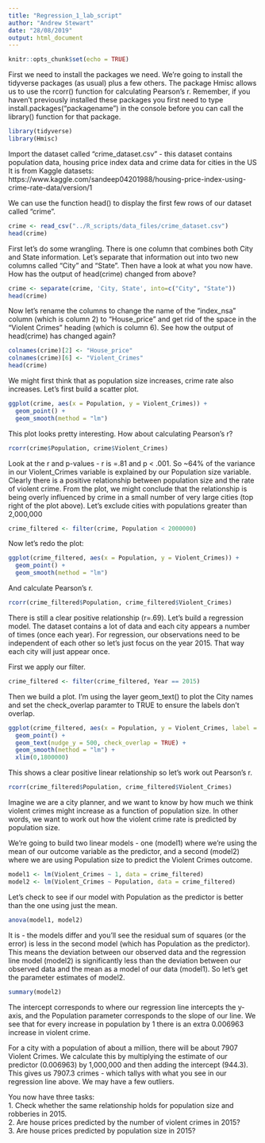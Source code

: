 ```yaml
---
title: "Regression_1_lab_script"
author: "Andrew Stewart"
date: "28/08/2019"
output: html_document
---
```


```r
knitr::opts_chunk$set(echo = TRUE)
```

First we need to install the packages we need.  We're going to install the tidyverse packages (as usual) plus a few others. The package Hmisc allows us to use the rcorr() function for calculating Pearson's r.  Remember, if you haven't previously installed these packages you first need to type install.packages("packagename") in the console before you can call the library() function for that package.

```r
library(tidyverse)
library(Hmisc)
```

Import the dataset called "crime_dataset.csv" - this dataset contains population data, housing price index data and crime data for cities in the US
It is from Kaggle datasets:  https://www.kaggle.com/sandeep04201988/housing-price-index-using-crime-rate-data/version/1

We can use the function head() to display the first few rows of our dataset called "crime".

```r
crime <- read_csv("../R_scripts/data_files/crime_dataset.csv")
head(crime)
```

First let's do some wrangling.  There is one column that combines both City and State information.
Let's separate that information out into two new columns called "City" and "State". Then have a look at what you now have. How has the output of head(crime) changed from above?

```r
crime <- separate(crime, 'City, State', into=c("City", "State"))
head(crime)
```

Now let's rename the columns to change the name of the "index_nsa" column (which is column 2) to "House_price"
and get rid of the space in the "Violent Crimes" heading (which is column 6).  See how the output of head(crime) has changed again?

```r
colnames(crime)[2] <- "House_price"
colnames(crime)[6] <- "Violent_Crimes"
head(crime)
```

We might first think that as population size increases, crime rate also increases.  Let's first build a scatter plot.

```r
ggplot(crime, aes(x = Population, y = Violent_Crimes)) + 
  geom_point() + 
  geom_smooth(method = "lm")
```

This plot looks pretty interesting.  How about calculating Pearson's r?

```r
rcorr(crime$Population, crime$Violent_Crimes)
```

Look at the r and p-values - r is =.81 and p < .001. So ~64% of the variance in our Violent_Crimes variable is explained by our Population size variable.  Clearly there is a positive relationship between population size and the rate of violent crime. From the plot, we might conclude that the relationship is being overly influenced by crime in a small number of very large cities (top right of the plot above).  Let's exclude cities with populations greater than 2,000,000

```r
crime_filtered <- filter(crime, Population < 2000000)
```

Now let's redo the plot:

```r
ggplot(crime_filtered, aes(x = Population, y = Violent_Crimes)) + 
  geom_point() + 
  geom_smooth(method = "lm")
```

And calculate Pearson's r.

```r
rcorr(crime_filtered$Population, crime_filtered$Violent_Crimes)
```

There is still a clear positive relationship (r=.69).  Let's build a regression model. The dataset contains a lot of data and each city appears a number of times (once each year). For regression, our observations need to be independent of each other so let's just focus on the year 2015. That way each city will just appear once.

First we apply our filter.

```r
crime_filtered <- filter(crime_filtered, Year == 2015)
```

Then we build a plot. I'm using the layer geom_text() to plot the City names and set the check_overlap paramter to TRUE to ensure the labels don't overlap.

```r
ggplot(crime_filtered, aes(x = Population, y = Violent_Crimes, label = City)) + 
  geom_point() + 
  geom_text(nudge_y = 500, check_overlap = TRUE) + 
  geom_smooth(method = "lm") + 
  xlim(0,1800000)
```

This shows a clear positive linear relationship so let's work out Pearson's r.

```r
rcorr(crime_filtered$Population, crime_filtered$Violent_Crimes)
```

Imagine we are a city planner, and we want to know by how much we think violent crimes might increase as a function of population size. In other words, we want to work out how the violent crime rate is predicted by population size.

We're going to build two linear models - one (model1) where we're using the mean of our outcome variable as the predictor, and a second (model2) where we are using Population size to predict the Violent Crimes outcome.

```r
model1 <- lm(Violent_Crimes ~ 1, data = crime_filtered)
model2 <- lm(Violent_Crimes ~ Population, data = crime_filtered)
```

Let's check to see if our model with Population as the predictor is better than the one using just the mean.

```r
anova(model1, model2)
```

It is - the models differ and you'll see the residual sum of squares (or the error) is less in the second model (which has Population as the predictor). This means the deviation between our observed data and the regression line model (model2) is significantly less than the deviation between our observed data and the mean as a model of our data (model1). So let's get the parameter estimates of model2.

```r
summary(model2)
```

The intercept corresponds to where our regression line intercepts the y-axis, and the Population parameter corresponds to the slope of our line. We see that for every increase in population by 1 there is an extra 0.006963 increase in violent crime. 

For a city with a population of about a million, there will be about 7907 Violent Crimes. We calculate this by multiplying the estimate of our predictor (0.006963) by 1,000,000 and
then adding the intercept (944.3).  This gives us 7907.3 crimes - which tallys with what you
see in our regression line above. We may have a few outliers.

You now have three tasks:<br>
1. Check whether the same relationship holds for population size and robberies in 2015.<br>
2. Are house prices predicted by the number of violent crimes in 2015?<br>
3. Are house prices predicted by population size in 2015? 
